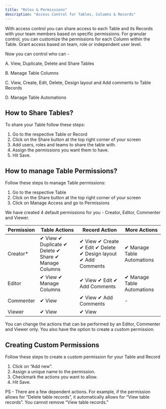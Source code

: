 ```yaml
---
title: "Roles & Permissions"
description: "Access Control for Tables, Columns & Records"
---
```


With access control you can share access to each Table and its Records with your team members based on specific permissions. For granular control, you can customize the permissions for each Column within the Table. Grant access based on team, role or independent user level.

Now you can control who can -

A. View, Duplicate, Delete and Share Tables

B. Manage Table Columns

C. View, Create, Edit, Delete, Design layout and Add comments to Table Records

D. Manage Table Automations

## How to Share Tables?

To share your Table follow these steps:

1. Go to the respective Table or Record
2. Click on the Share button at the top right corner of your screen
3. Add users, roles and teams to share the table with.
4. Assign the permissions you want them to have.
5. Hit Save.

## How to manage Table Permissions?

Follow these steps to manage Table permissions:

1. Go to the respective Table
2. Click on the Share button at the top right corner of your screen
3. Click on Manage Access and go to Permissions

We have created 4 default permissions for you - Creator, Editor, Commenter and Viewer.

| Permission | Table Actions                                        | Record Action                                                  | More Actions               |
| ---------- | ---------------------------------------------------- | -------------------------------------------------------------- | -------------------------- |
| Creator\*  | ✔ View ✔ Duplicate ✔ Delete ✔ Share ✔ Manage Columns | ✔ View ✔ Create ✔ Edit ✔ Delete ✔ Design layout ✔ Add Comments | ✔ Manage Table Automations |
| Editor     | ✔ View ✔ Manage Columns                              | ✔ View ✔ Edit ✔ Add Comments                                   | ✔ Manage Table Automations |
| Commenter  | ✔ View                                               | ✔ View ✔ Add Comments                                          | -                          |
| Viewer     | ✔ View                                               | ✔ View                                                         |


You can change the actions that can be performed by an Editor, Commenter and Viewer only. You also have the option to create a custom permission.

## Creating Custom Permissions

Follow these steps to create a custom permission for your Table and Record

1. Click on “Add new”.
2. Assign a unique name to the permission.
3. Checkmark the actions you want to allow.
4. Hit Save.

PS - There are a few dependent actions. For example, if the permission allows for “Delete table records”, it automatically allows for “View table records”. You cannot remove “View table records.”